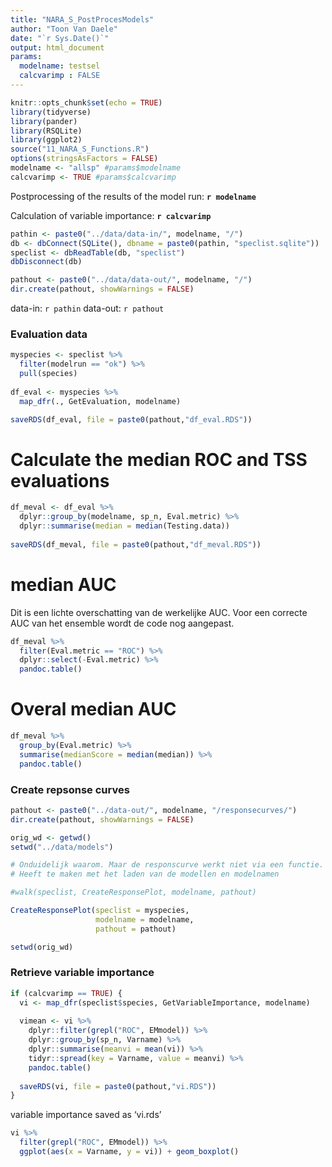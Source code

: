 ```yaml
---
title: "NARA_S_PostProcesModels"
author: "Toon Van Daele"
date: "`r Sys.Date()`"
output: html_document
params:
  modelname: testsel
  calcvarimp : FALSE
---
```


```r
knitr::opts_chunk$set(echo = TRUE)
library(tidyverse)
library(pander)
library(RSQLite)
library(ggplot2)
source("11_NARA_S_Functions.R")
options(stringsAsFactors = FALSE)
modelname <- "allsp" #params$modelname
calcvarimp <- TRUE #params$calcvarimp
```

Postprocessing of the results of the model run: **`r modelname`**

Calculation of variable importance: **`r calcvarimp`**

```r
pathin <- paste0("../data/data-in/", modelname, "/")
db <- dbConnect(SQLite(), dbname = paste0(pathin, "speclist.sqlite"))
speclist <- dbReadTable(db, "speclist")
dbDisconnect(db)

pathout <- paste0("../data/data-out/", modelname, "/")
dir.create(pathout, showWarnings = FALSE)
```

data-in:  `r pathin`
data-out: `r pathout`

### Evaluation data

```r
myspecies <- speclist %>%
  filter(modelrun == "ok") %>%
  pull(species)
  
df_eval <- myspecies %>%
  map_dfr(., GetEvaluation, modelname)

saveRDS(df_eval, file = paste0(pathout,"df_eval.RDS"))
```

# Calculate the median ROC and TSS evaluations

```r
df_meval <- df_eval %>%
  dplyr::group_by(modelname, sp_n, Eval.metric) %>%
  dplyr::summarise(median = median(Testing.data))
  
saveRDS(df_meval, file = paste0(pathout,"df_meval.RDS"))
```

# median AUC

Dit is een lichte overschatting van de werkelijke AUC.
Voor een correcte AUC van het ensemble wordt de code nog aangepast.

```r
df_meval %>%
  filter(Eval.metric == "ROC") %>%
  dplyr::select(-Eval.metric) %>%
  pandoc.table()
```

# Overal median AUC

```r
df_meval %>%
  group_by(Eval.metric) %>%
  summarise(medianScore = median(median)) %>%
  pandoc.table()
```

### Create repsonse curves

```r
pathout <- paste0("../data-out/", modelname, "/responsecurves/")
dir.create(pathout, showWarnings = FALSE)

orig_wd <- getwd()
setwd("../data/models")

# Onduidelijk waarom. Maar de responscurve werkt niet via een functie.
# Heeft te maken met het laden van de modellen en modelnamen

#walk(speclist, CreateResponsePlot, modelname, pathout)

CreateResponsePlot(speclist = myspecies,
                   modelname = modelname,
                   pathout = pathout)

setwd(orig_wd)
```


### Retrieve variable importance

```r
if (calcvarimp == TRUE) {
  vi <- map_dfr(speclist$species, GetVariableImportance, modelname)
  
  vimean <- vi %>%
    dplyr::filter(grepl("ROC", EMmodel)) %>%
    dplyr::group_by(sp_n, Varname) %>%
    dplyr::summarise(meanvi = mean(vi)) %>%
    tidyr::spread(key = Varname, value = meanvi) %>%
    pandoc.table()
  
  saveRDS(vi, file = paste0(pathout,"vi.RDS"))
}
```

variable importance saved as 'vi.rds'

```r
vi %>%
  filter(grepl("ROC", EMmodel)) %>%
  ggplot(aes(x = Varname, y = vi)) + geom_boxplot()
```

